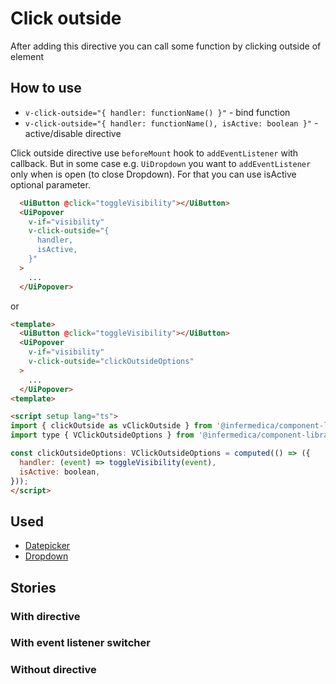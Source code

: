 
# Click outside
After adding this directive you can call some function by clicking outside of element

## How to use
* `v-click-outside="{ handler: functionName() }"` - bind function
* `v-click-outside="{
  handler: functionName(),
  isActive: boolean
}"` - active/disable directive

<Alert>
  <p>Click outside directive use <code>beforeMount</code> hook to <code>addEventListener</code> with callback.
  But in some case e.g. <code>UiDropdown</code> you want to <code>addEventListener</code> only when is open (to close Dropdown).
  For that you can use isActive optional parameter.</p>
</Alert>

```html
  <UiButton @click="toggleVisibility"></UiButton>
  <UiPopover
    v-if="visibility"
    v-click-outside="{
      handler,
      isActive,
    }"
  >
    ...
  </UiPopover>
```
or

```html
<template>
  <UiButton @click="toggleVisibility"></UiButton>
  <UiPopover
    v-if="visibility"
    v-click-outside="clickOutsideOptions"
  >
    ...
  </UiPopover>
<template>

<script setup lang="ts">
import { clickOutside as vClickOutside } from '@infermedica/component-library/directives';
import type { VClickOutsideOptions } from '@infermedica/component-library/directives';

const clickOutsideOptions: VClickOutsideOptions = computed(() => ({
  handler: (event) => toggleVisibility(event),
  isActive: boolean,
}));
</script>
```

## Used
* [Datepicker](/docs/organisms-datepicker--common)
* [Dropdown](/docs/molecules-dropdown--with-content-slot)

## Stories
### With directive
<Canvas>
  <Story id="utilities-directives-click-outside--with-directive"/>
</Canvas>

### With event listener switcher
<Canvas>
  <Story id="utilities-directives-click-outside--with-directive-switcher"/>
</Canvas>

### Without directive
<Canvas>
  <Story id="utilities-directives-click-outside--without-directive"/>
</Canvas>
